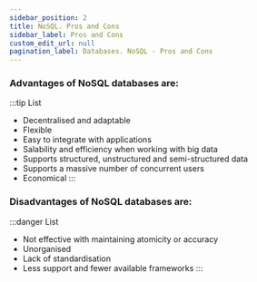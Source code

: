 ```yaml
---
sidebar_position: 2
title: NoSQL. Pros and Cons
sidebar_label: Pros and Cons
custom_edit_url: null
pagination_label: Databases. NoSQL - Pros and Cons
---
```



### Advantages of NoSQL databases are:

:::tip List
- Decentralised and adaptable
- Flexible
- Easy to integrate with applications
- Salability and efficiency when working with big data
- Supports structured, unstructured and semi-structured data
- Supports a massive number of concurrent users
- Economical
:::

### Disadvantages of NoSQL databases are:

:::danger List
- Not effective with maintaining atomicity or accuracy
- Unorganised
- Lack of standardisation
- Less support and fewer available frameworks
:::